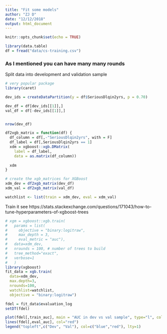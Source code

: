 ```yaml
---
title: "Fit some models"
author: "ZJ D"
date: "12/12/2018"
output: html_document
---
```


```r
knitr::opts_chunk$set(echo = TRUE)
```



```r
library(data.table)
df = fread("data/cs-training.csv")
```

### As I mentioned you can have many many rounds

Split data into development and validation sample
```r
# very popular package
library(caret)

dev_ids = createDataPartition(y = df$SeriousDlqin2yrs, p = 0.70)

dev_df = df[dev_ids[[1]],]
val_df = df[-dev_ids[[1]],]


nrow(dev_df)
```

```r
df2xgb_matrix = function(df) {
  df_column = df[,-"SeriousDlqin2yrs", with = F]
  df_label = df[,SeriousDlqin2yrs == 1]
  xdm = xgboost::xgb.DMatrix(
    label = df_label, 
    data = as.matrix(df_column))
  
  xdm
}

# create the xgb_matrices for XGBoost
xdm_dev = df2xgb_matrix(dev_df)
xdm_val = df2xgb_matrix(val_df)

watchlist <- list(train = xdm_dev, eval = xdm_val)
```

Train it
see https://stats.stackexchange.com/questions/171043/how-to-tune-hyperparameters-of-xgboost-trees 
```r
# xgm = xgboost::xgb.train(
#   params = list(
#     objective = "binary:logitraw", 
#     max_depth = 3,
#     eval_metric = "auc"),
#   data=xdm_dev,
#   nrounds = 100, # number of trees to build
#   tree_method="exact",
#   verbose=1
#   )
library(xgboost)
fit_data = xgb.train(
  data=xdm_dev, 
  max.depth=3, 
  nrounds=100, 
  watchlist=watchlist, 
  objective = "binary:logitraw")
```

```r
fdel = fit_data$evaluation_log
setDT(fdel)
```

```r
plot(fdel[,train_auc], main = "AUC in dev vs val sample", type="l", col="blue")
lines(fdel[,eval_auc], col="red")
legend("topleft",c("Dev", "Val"), col=c("blue","red"), lty=1)
```